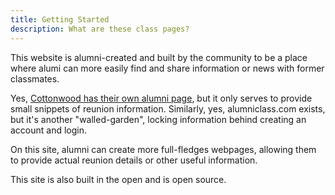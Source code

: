 ```yaml
---
title: Getting Started
description: What are these class pages?
---
```


This website is alumni-created and built by the community to be a place where alumi can more easily find and share information or news with former classmates.

Yes, [Cottonwood has their own alumni page](https://schools.graniteschools.org/cottonwoodhigh/alumni/), but it only serves to provide small snippets of reunion information.
Similarly, yes, alumniclass.com exists, but it's another "walled-garden", locking information behind creating an account and login.

On this site, alumni can create more full-fledges webpages, allowing them to provide actual reunion details or other useful information.

This site is also built in the open and is open source.
